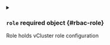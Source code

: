 
<details className="config-field" data-expandable="true">
<summary>

### `role` <span className="config-field-required" data-required="false">required</span> <span className="config-field-type">object</span> <span className="config-field-default"></span> <span className="config-field-enum"></span> {#rbac-role}

Role holds vCluster role configuration

</summary>




<details className="config-field" data-expandable="false" open>
<summary>

#### `enabled` <span className="config-field-required" data-required="false">required</span> <span className="config-field-type">boolean</span> <span className="config-field-default">false</span> <span className="config-field-enum"></span> {#rbac-role-enabled}

Enabled

</summary>



</details>



<details className="config-field" data-expandable="false" open>
<summary>

#### `extraRules` <span className="config-field-required" data-required="false">required</span> <span className="config-field-type">object[]</span> <span className="config-field-default"></span> <span className="config-field-enum"></span> {#rbac-role-extraRules}

ExtraRules will add rules to the role.

</summary>



</details>



<details className="config-field" data-expandable="false" open>
<summary>

#### `overwriteRules` <span className="config-field-required" data-required="false">required</span> <span className="config-field-type">object[]</span> <span className="config-field-default"></span> <span className="config-field-enum"></span> {#rbac-role-overwriteRules}

OverwriteRules will overwrite the role rules completely.

</summary>



</details>


</details>
